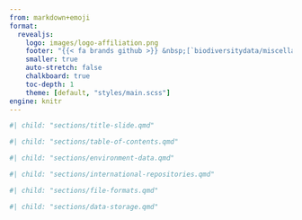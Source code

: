 ```yaml
---
from: markdown+emoji
format:
  revealjs:
    logo: images/logo-affiliation.png
    footer: "{{< fa brands github >}} &nbsp;[`biodiversitydata/miscellaneous`](https://github.com/biodiversitydata/miscellaneous) &nbsp; &bull; &nbsp; {{< fa brands creative-commons >}} {{< fa brands creative-commons-by >}} &nbsp;[`cc-by-4.0`](https://creativecommons.org/licenses/by/4.0/deed.en)"
    smaller: true
    auto-stretch: false
    chalkboard: true
    toc-depth: 1
    theme: [default, "styles/main.scss"]
engine: knitr
---
```


<!-- Insert section 'Title slide' -->

```r
#| child: "sections/title-slide.qmd"
```


<!-- Insert section 'Table of contents' -->

```r
#| child: "sections/table-of-contents.qmd"
```


<!-- Insert section 'Environment Data' -->

```r
#| child: "sections/environment-data.qmd"
```


<!-- Insert section 'International repositories' -->

```r
#| child: "sections/international-repositories.qmd"
```


<!-- Insert section 'File formats' -->

```r
#| child: "sections/file-formats.qmd"
```


<!-- Insert section 'Data storage' -->

```r
#| child: "sections/data-storage.qmd"
```

